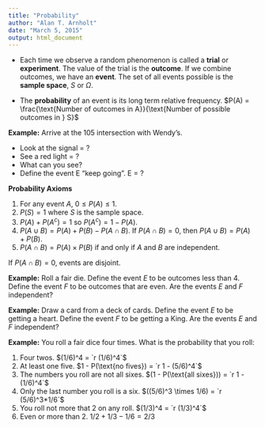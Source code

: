 ```yaml
---
title: "Probability"
author: "Alan T. Arnholt"
date: "March 5, 2015"
output: html_document
---
```


* Each time we observe a random phenomenon is called a **trial** or **experiment**.  The value of the trial is the **outcome**.  If we combine outcomes, we have an **event**.  The set of all events possible is the **sample space**, $S$ or $\Omega$.

* The **probability** of an event is its long term relative frequency.  $P(A) = \frac{\text{Number of outcomes in A}}{\text{Number of possible outcomes in } S}$

**Example:** Arrive at the 105 intersection with Wendy's.

* Look at the signal = ?
* See a red light = ?
* What can you see? 
* Define the event E "keep going".  E = ?

**Probability Axioms**

1. For any event $A$, $0 \le P(A) \le 1$.
2. $P(S) = 1$ where $S$ is the sample space.
3. $P(A) + P(A^c) = 1$ so $P(A^c) = 1 - P(A)$.
4. $P(A \cup B) = P(A) + P(B) - P(A\cap B)$.  If $P(A\cap B) =0$, then $P(A \cup B) = P(A) + P(B)$.
5. $P(A \cap B)= P(A) \times P(B)$ if and only if $A$ and $B$ are independent.

If $P(A \cap B)=0$, events are disjoint.

**Example:** Roll a fair die.  Define the event $E$ to be outcomes less than 4.  Define the event $F$ to be outcomes that are even.  Are the events $E$ and $F$ independent?

**Example:** Draw a card from a deck of cards.  Define the event $E$ to be getting a heart.  Define the event $F$ to be getting a King.  Are the events $E$ and $F$ independent?

**Example:** You roll a fair dice four times.  What is the probability that you roll:

1. Four twos. $(1/6)^4 = `r (1/6)^4`$
2. At least one five. $1 - P(\text{no fives}) = `r 1 - (5/6)^4`$
3. The numbers you roll are not all sixes. $(1 - P(\text{all sixes})) = `r 1 - (1/6)^4`$
4. Only the last number you roll is a six. $((5/6)^3 \times 1/6) = `r (5/6)^3*1/6`$
5. You roll not more that 2 on any roll. $(1/3)^4 = `r (1/3)^4`$
6. Even or more than 2.  $1/2 + 1/3 - 1/6 = 2/3$
